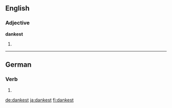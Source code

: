 ==English==

===Adjective===
'''dankest'''

# {{en-superlative of|dank}}

----

==German==

===Verb===
{{head|de}}

# {{de-verb form of|danken|2|s|k1}}

[[de:dankest]]
[[ja:dankest]]
[[fi:dankest]]